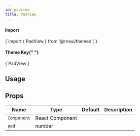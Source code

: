 ```yaml
---
id: padview
title: PadView
---
```



<IconsStyle />

<div class="row inline-flex-center">
  <div class="col col--3">
    <h4>Import</h4>
  </div>
  <div class="col col--9">
    <CodeBlock>{`import { PadView } from '@rneui/themed';`}</CodeBlock>
  </div>
  <div class="col col--3">
    <h4>
      Theme Key{" "}
      <a href="../customizing#using-themeprovider">
        <BiInfoCircle />
      </a>
    </h4>
  </div>
  <div class="col col--9">
    <CodeBlock>{`PadView`}</CodeBlock>
  </div>
</div>

## Usage

## Props

<div class='table-responsive'>

| Name        | Type            | Default | Description |
| ----------- | --------------- | ------- | ----------- |
| `Component` | React Component |         |             |
| `pad`       | number          |         |             |

</div>
